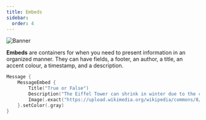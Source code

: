```yaml
---
title: Embeds
sidebar:
  order: 4
---
```

![Banner](/Embeds.png)

**Embeds** are containers for when you need to present information in an organized manner. They can have fields,
a footer, an author, a title, an accent colour, a timestamp, and a description.

```swift
Message {
	MessageEmbed {
		Title("True or False")
		Description("The Eiffel Tower can shrink in winter due to the cold.")
		Image(.exact("https://upload.wikimedia.org/wikipedia/commons/8/85/Tour_Eiffel_Wikimedia_Commons_%28cropped%29.jpg"))
	}.setColor(.gray)
}
```
